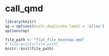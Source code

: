# call_qmd
```r
library(knitr)
op = options(knitr.duplicate.label = 'allow')
options(op)

file_path <- "flat_file_heatmap.qmd"
# file.exists(file_path)
knitr::knit(file_path)

```

